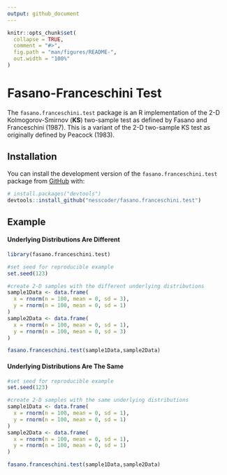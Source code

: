 ```yaml
---
output: github_document
---
```


<!-- README.md is generated from README.Rmd. Please edit that file -->

```r
knitr::opts_chunk$set(
  collapse = TRUE,
  comment = "#>",
  fig.path = "man/figures/README-",
  out.width = "100%"
)
```

# Fasano-Franceschini Test

<!-- badges: start -->
<!-- badges: end -->

The `fasano.franceschini.test` package is an R implementation of the 2-D Kolmogorov-Smirnov (**KS**) two-sample test as defined by Fasano and Franceschini (1987). This is a variant of the 2-D two-sample KS test as originally defined by Peacock (1983).

## Installation

<!-- You can install the released version of the `fasano.franceschini.test` package from [CRAN](https://CRAN.R-project.org) with:

``` r
install.packages("fasano.franceschini.test")
```

And the --> 
You can install the development version of the `fasano.franceschini.test` package from [GitHub](https://github.com/) with:

``` r
# install.packages("devtools")
devtools::install_github("nesscoder/fasano.franceschini.test")
```
## Example

#### Underlying Distributions Are Different

```r
library(fasano.franceschini.test)

#set seed for reproducible example
set.seed(123)

#create 2-D samples with the different underlying distributions
sample1Data <- data.frame(
  x = rnorm(n = 100, mean = 0, sd = 3),
  y = rnorm(n = 100, mean = 0, sd = 1)
)
sample2Data <- data.frame(
  x = rnorm(n = 100, mean = 0, sd = 1),
  y = rnorm(n = 100, mean = 0, sd = 3)
)

fasano.franceschini.test(sample1Data,sample2Data)
```

#### Underlying Distributions Are The Same

```r
#set seed for reproducible example
set.seed(123)

#create 2-D samples with the same underlying distributions
sample1Data <- data.frame(
  x = rnorm(n = 100, mean = 0, sd = 1),
  y = rnorm(n = 100, mean = 0, sd = 1)
)
sample2Data <- data.frame(
  x = rnorm(n = 100, mean = 0, sd = 1),
  y = rnorm(n = 100, mean = 0, sd = 1)
)

fasano.franceschini.test(sample1Data,sample2Data)
```
